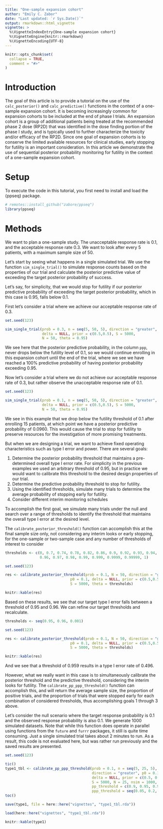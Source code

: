 ```yaml
---
title: "One-sample expansion cohort"
author: "Emily C. Zabor"
date: "Last updated: `r Sys.Date()`"
output: rmarkdown::html_vignette
vignette: >
  %\VignetteIndexEntry{One-sample expansion cohort}
  %\VignetteEngine{knitr::rmarkdown}
  %\VignetteEncoding{UTF-8}
---
```


```r
knitr::opts_chunk$set(
  collapse = TRUE,
  comment = "#>"
)
```


# Introduction

The goal of this article is to provide a tutorial on the use of the `calc_posterior()` and `calc_predictive()` functions in the context of a one-sample expansion cohort. It is becoming increasingly common for expansion cohorts to be included at the end of phase I trials. An expansion cohort is a group of additional patients being treated at the recommended phase 2 dose (RP2D) that was identified in the dose finding portion of the phase I study, and is typically used to further characterize the toxicity and/or efficacy of the RP2D. Since one goal of expansion cohorts is to conserve the limited available resources for clinical studies, early stopping for futility is an important consideration. In this article we demonstrate the use of sequential posterior probability monitoring for futility in the context of a one-sample expansion cohort.


# Setup

To execute the code in this tutorial, you first need to install and load the {ppseq} package.

```r
# remotes::install_github("zabore/ppseq")
library(ppseq)
```


# Methods

We want to plan a one-sample study. The unacceptable response rate is 0.1, and the acceptable response rate 0.3. We want to look after every 5 patients, with a maximum sample size of 50.

Let's start by seeing what happens in a single simulated trial. We use the function `sim_single_trial()` to simulate response counts based on the properties of our trial and calculate the posterior predictive value of exceeding the target posterior probability of success.

Let's say, for simplicity, that we would stop for futility if our posterior predictive probability of exceeding the target posterior probability, which in this case is 0.95, falls below 0.1. 

First let's consider a trial where we achieve our acceptable response rate of 0.3.

```r
set.seed(123)

sim_single_trial(prob = 0.3, n = seq(5, 50, 5), direction = "greater", p = 0.1,
                 delta = NULL, prior = c(0.5,0.5), S = 5000, 
                 N = 50, theta = 0.95)
```

We see here that the posterior predictive probability, in the column `ppp`, never drops below the futility level of 0.1, so we would continue enrolling in this expansion cohort until the end of the trial, where we see we have reached a 100\% predictive probability of having posterior probability exceeding 0.95. 

Now let's consider a trial where we do not achieve our acceptable response rate of 0.3, but rather observe the unacceptable response rate of 0.1.

```r
set.seed(123)

sim_single_trial(prob = 0.1, n = seq(5, 50, 5), direction = "greater", p = 0.1,
                 delta = NULL, prior = c(0.5,0.5), S = 5000, 
                 N = 50, theta = 0.95)
```

We see in this example that we drop below the futility threshold of 0.1 after enrolling 15 patients, at which point we have a posterior predictive probability of 0.0960. This would cause the trial to stop for futility to preserve resources for the investigation of more promising treatments.

But when we are designing a trial, we want to achieve fixed operating characteristics such as type I error and power. There are several goals:

1. Determine the posterior probability threshold that maintains a pre-determined overall type I error rate. For simplicity in the previous examples we used an arbitrary threshold of 0.95, but in practice we would want to calibrate this threshold to the desired design properties of our trial.
2. Determine the predictive probability threshold to stop for futility.
3. Using the identified thresholds, simulate many trials to determine the average probability of stopping early for futility. 
4. Consider different interim monitoring schedules

To accomplish the first goal, we simulate many trials under the null and search over a range of thresholds to identify the threshold that maintains the overall type I error at the desired level.

The `calibrate_posterior_threshold()` function can accomplish this at the final sample size only, not considering any interim looks or early stopping, for the one-sample or two-sample case and any number of thresholds of interest to consider

```r
thresholds <- c(0, 0.7, 0.74, 0.78, 0.82, 0.86, 0.9, 0.92, 0.93, 0.94, 0.95,
                0.96, 0.97, 0.98, 0.99, 0.999, 0.9999, 0.99999, 1)

set.seed(123)

res <- calibrate_posterior_threshold(prob = 0.1, N = 50, direction = "greater", 
                              p0 = 0.1, delta = NULL, prior = c(0.5,0.5), 
                              S = 5000, theta = thresholds)

knitr::kable(res)
```

Based on these results, we see that our target type I error falls between a threshold of 0.95 and 0.96. We can refine our target thresholds and recalculate.

```r
thresholds <- seq(0.95, 0.96, 0.001)

set.seed(123)

res <- calibrate_posterior_threshold(prob = 0.1, N = 50, direction = "greater", 
                              p0 = 0.1, delta = NULL, prior = c(0.5,0.5), 
                              S = 5000, theta = thresholds)

knitr::kable(res)
```

And we see that a threshold of 0.959 results in a type I error rate of 0.496.

However, what we really want in this case is to simultaneously calibrate the posterior threshold and the predictive threshold, considering the interim looks for futility. The `calibrate_pp_ppp_threshold()` function can accomplish this, and will return the average sample size, the proportion of positive trials, and the proportion of trials that were stopped early for each combination of considered thresholds, thus accomplishing goals 1 through 3 above.

Let's consider the null scenario where the target response probability is 0.1 and the observed response probability is also 0.1. We generate 1000 simulated datasets. Note that while this function does operate in parallel using functions from the `future` and `furrr` packages, it still is quite time consuming. Just a single simulated trial takes about 2 minutes to run. As a result, this code is not evaluated here, but was rather run previously and the saved results are presented.

```r
set.seed(123)

tic()
type1_tbl <- calibrate_pp_ppp_threshold(prob = 0.1, n = seq(5, 25, 5),
                                        direction = "greater", p0 = 0.1,
                                        delta = NULL, prior = c(0.5, 0.5),
                                        S = 5000, N = 25, nsim = 1000,
                                        pp_threshold = c(0.9, 0.95, 0.96, 0.98),
                                        ppp_threshold = seq(0.05, 0.2, 0.05))
toc()

save(type1, file = here::here("vignettes", "type1_tbl.rda"))
```

```r
load(here::here("vignettes", "type1_tbl.rda"))

knitr::kable(type1)
```